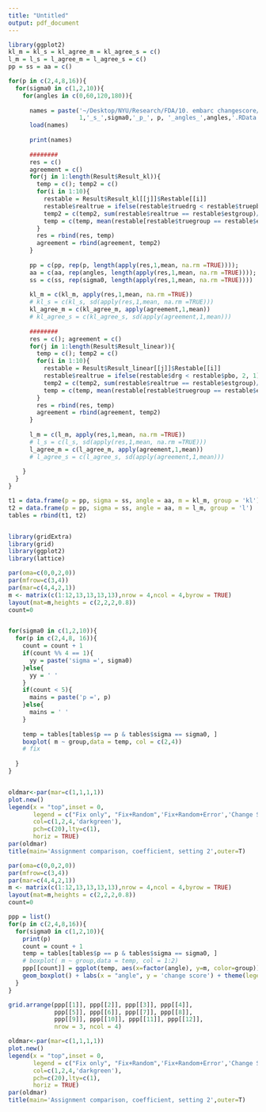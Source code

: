 ```yaml
---
title: "Untitled"
output: pdf_document
---
```



```R

library(ggplot2)
kl_m = kl_s = kl_agree_m = kl_agree_s = c()
l_m = l_s = l_agree_m = l_agree_s = c()
pp = ss = aa = c()

for(p in c(2,4,8,16)){
  for(sigma0 in c(1,2,10)){
    for(angles in c(0,60,120,180)){
      
      names = paste('~/Desktop/NYU/Research/FDA/10. embarc changescore/simulated/sim_embarc_set_',
                    1,'_s_',sigma0,'_p_', p, '_angles_',angles,'.RData', sep='')
      load(names)
      
      print(names)
     
      ######## 
      res = c()
      agreement = c()
      for(j in 1:length(Result$Result_kl)){
        temp = c(); temp2 = c()
        for(i in 1:10){
          restable = Result$Result_kl[[j]]$Restable[[i]]
          restable$realtrue = ifelse(restable$truedrg < restable$truepbo, 2, 1)
          temp2 = c(temp2, sum(restable$realtrue == restable$estgroup)/ dim(restable)[1])
          temp = c(temp, mean(restable[restable$truegroup == restable$estgroup,]$changescore))
        }
        res = rbind(res, temp)
        agreement = rbind(agreement, temp2)
      }
      
      pp = c(pp, rep(p, length(apply(res,1,mean, na.rm =TRUE)))); 
      aa = c(aa, rep(angles, length(apply(res,1,mean, na.rm =TRUE)))); 
      ss = c(ss, rep(sigma0, length(apply(res,1,mean, na.rm =TRUE))))
      
      kl_m = c(kl_m, apply(res,1,mean, na.rm =TRUE))
      # kl_s = c(kl_s, sd(apply(res,1,mean, na.rm =TRUE)))
      kl_agree_m = c(kl_agree_m, apply(agreement,1,mean))
      # kl_agree_s = c(kl_agree_s, sd(apply(agreement,1,mean)))
      
      ########  
      res = c(); agreement = c()
      for(j in 1:length(Result$Result_linear)){
        temp = c(); temp2 = c()
        for(i in 1:10){
          restable = Result$Result_linear[[j]]$Restable[[i]]
          restable$realtrue = ifelse(restable$drg < restable$pbo, 2, 1)
          temp2 = c(temp2, sum(restable$realtrue == restable$estgroup)/ dim(restable)[1])
          temp = c(temp, mean(restable[restable$truegroup == restable$estgroup,]$changescore))
        }
        res = rbind(res, temp)
        agreement = rbind(agreement, temp2)
      }
      
      l_m = c(l_m, apply(res,1,mean, na.rm =TRUE))
      # l_s = c(l_s, sd(apply(res,1,mean, na.rm =TRUE)))
      l_agree_m = c(l_agree_m, apply(agreement,1,mean))
      # l_agree_s = c(l_agree_s, sd(apply(agreement,1,mean)))
      
    }
  }
}

t1 = data.frame(p = pp, sigma = ss, angle = aa, m = kl_m, group = 'kl')
t2 = data.frame(p = pp, sigma = ss, angle = aa, m = l_m, group = 'l')
tables = rbind(t1, t2)


library(gridExtra) 
library(grid) 
library(ggplot2) 
library(lattice)

```



```R


par(oma=c(0,0,2,0))  
par(mfrow=c(3,4))
par(mar=c(4,4,2,1))
m <- matrix(c(1:12,13,13,13,13),nrow = 4,ncol = 4,byrow = TRUE)
layout(mat=m,heights = c(2,2,2,0.8))
count=0


for(sigma0 in c(1,2,10)){
  for(p in c(2,4,8, 16)){
    count = count + 1
    if(count %% 4 == 1){
      yy = paste('sigma =', sigma0)
    }else{
      yy = ' '
    }
    if(count < 5){
      mains = paste('p =', p)
    }else{
      mains = ' '
    }
    
    temp = tables[tables$p == p & tables$sigma == sigma0, ]
    boxplot( m ~ group,data = temp, col = c(2,4))
    # fix
  
  }
}


oldmar<-par(mar=c(1,1,1,1))
plot.new()
legend(x = "top",inset = 0,
       legend = c("Fix only", "Fix+Random",'Fix+Random+Error','Change Score'), 
       col=c(1,2,4,'darkgreen'), 
       pch=c(20),lty=c(1),
       horiz = TRUE)
par(oldmar)
title(main='Assignment comparison, coefficient, setting 2',outer=T)


```


```R

par(oma=c(0,0,2,0))
par(mfrow=c(3,4))
par(mar=c(4,4,2,1))
m <- matrix(c(1:12,13,13,13,13),nrow = 4,ncol = 4,byrow = TRUE)
layout(mat=m,heights = c(2,2,2,0.8))
count=0

ppp = list()
for(p in c(2,4,8,16)){
  for(sigma0 in c(1,2,10)){
    print(p)
    count = count + 1
    temp = tables[tables$p == p & tables$sigma == sigma0, ]
    # boxplot( m ~ group,data = temp, col = 1:2)
    ppp[[count]] = ggplot(temp, aes(x=factor(angle), y=m, color=group)) +
    geom_boxplot() + labs(x = "angle", y = 'change score') + theme(legend.position = "none") + ggtitle(paste(p, sigma0))
  }
}

grid.arrange(ppp[[1]], ppp[[2]], ppp[[3]], ppp[[4]],
             ppp[[5]], ppp[[6]], ppp[[7]], ppp[[8]],
             ppp[[9]], ppp[[10]], ppp[[11]], ppp[[12]],
             nrow = 3, ncol = 4)

oldmar<-par(mar=c(1,1,1,1))
plot.new()
legend(x = "top",inset = 0,
       legend = c("Fix only", "Fix+Random",'Fix+Random+Error','Change Score'),
       col=c(1,2,4,'darkgreen'),
       pch=c(20),lty=c(1),
       horiz = TRUE)
par(oldmar)
title(main='Assignment comparison, coefficient, setting 2',outer=T)

```